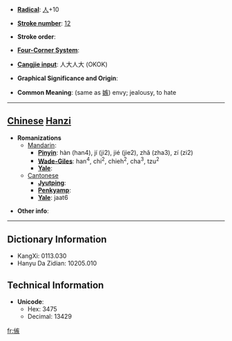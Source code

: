 * '''[[Wiktionary:Chinese radical index| Radical]]''': [[Wiktionary:Chinese radical index 人|人]]+10

* '''[[Wiktionary:Chinese total strokes index|Stroke number]]''': [[Wiktionary:Chinese total strokes index 12|12]]

* '''Stroke order''': 

* '''[[Wiktionary:Chinese four corner index|Four-Corner System]]''': 

* '''[[Wiktionary:Chinese Cangjie index|Cangjie input]]''': 人大人大 (OKOK)

* '''Graphical Significance and Origin''': 

* '''Common Meaning''': (same as [[嫉]]) envy; jealousy, to hate

----

== [[Chinese]] [[Hanzi]] ==

* '''Romanizations'''
** [[Mandarin]]:
*** '''[[Pinyin]]''': hàn (han4), jí (ji2), jié (jie2), zhǎ (zha3), zí (zi2)
*** '''[[Wade-Giles]]''': han<sup>4</sup>, chi<sup>2</sup>, chieh<sup>2</sup>, cha<sup>3</sup>, tzu<sup>2</sup>
*** '''[[Yale]]''': 
**[[Cantonese]]
***'''[[Jyutping]]''':
***'''[[Penkyamp]]''': 
***'''[[Yale]]''': jaat6

* '''Other info''': 

----

== Dictionary Information ==

* KangXi: 0113.030
* Hanyu Da Zidian: 10205.010

== Technical Information ==

* '''Unicode''':
** Hex: 3475
** Decimal: 13429
[[fr:㑵]]
